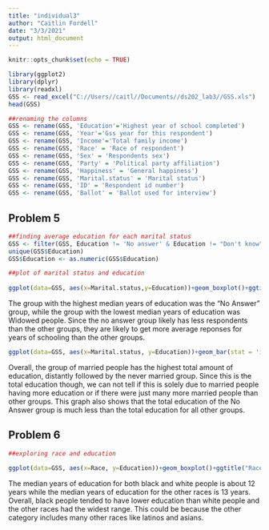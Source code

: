 ```yaml
---
title: "individual3"
author: "Caitlin Fordell"
date: "3/3/2021"
output: html_document
---
```


```r
knitr::opts_chunk$set(echo = TRUE)
```



```r
library(ggplot2)
library(dplyr)
library(readxl)
GSS <- read_excel("C://Users//caitl//Documents//ds202_lab3//GSS.xls")
head(GSS)
```



```r
##renaming the columns
GSS <- rename(GSS, 'Education'='Highest year of school completed')
GSS <- rename(GSS, 'Year'='Gss year for this respondent')
GSS <- rename(GSS, 'Income'='Total family income')
GSS <- rename(GSS, 'Race' = 'Race of respondent')
GSS <- rename(GSS, 'Sex' = 'Respondents sex')
GSS <- rename(GSS, 'Party' = 'Political party affiliation')
GSS <- rename(GSS, 'Happiness' = 'General happiness')
GSS <- rename(GSS, 'Marital.status' = 'Marital status')
GSS <- rename(GSS, 'ID' = 'Respondent id number')
GSS <- rename(GSS, 'Ballot' = 'Ballot used for interview')
```


## Problem 5
```r
##finding average education for each marital status
GSS <- filter(GSS, Education != 'No answer' & Education != "Don't know" & !is.na(Education) & Education != "NA" )
unique(GSS$Education)
GSS$Education <- as.numeric(GSS$Education)
```

```r
##plot of marital status and education
  
ggplot(data=GSS, aes(x=Marital.status,y=Education))+geom_boxplot()+ggtitle("Marital Status vs. Education")+theme(axis.text.x = element_text(angle = 90))+xlab("Marital Status")
```

The group with the highest median years of education was the "No Answer" group, while the group with the lowest median years of education was Widowed people. Since the no answer group likely has less respondents than the other groups, they are likely to get more average reponses for years of schooling than the other groups.

```r
ggplot(data=GSS, aes(x=Marital.status, y=Education))+geom_bar(stat = 'identity')+xlab("Marital Status")+ggtitle("Marital Status vs. Total Education Bar Graph")
```

Overall, the group of married people has the highest total amount of education, distantly followed by the never married group. Since this is the total education though, we can not tell if this is solely due to married people having more education or if there were just many more married people than other groups. This graph also shows that the total education of the No Answer group is much less than the total education for all other groups.

## Problem 6
```r
##exploring race and education

ggplot(data=GSS, aes(x=Race, y=Education))+geom_boxplot()+ggtitle("Race vs. Education")
```

The median years of education for both black and white people is about 12 years while the median years of education for the other races is 13 years. Overall, black people tended to have lower education than white people and the other races had the widest range. This could be because the other category includes many other races like latinos and asians. 